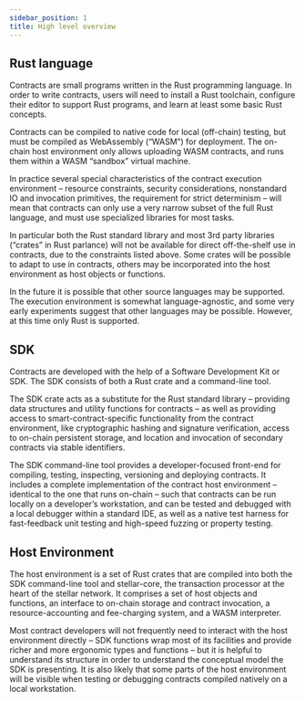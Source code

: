 ```yaml
---
sidebar_position: 1
title: High level overview
---
```


## Rust language
Contracts are small programs written in the Rust programming language. In order to write contracts, users will need to install a Rust toolchain, configure their editor to support Rust programs, and learn at least some basic Rust concepts.

Contracts can be compiled to native code for local (off-chain) testing, but must be compiled as WebAssembly (“WASM”) for deployment. The on-chain host environment only allows uploading WASM contracts, and runs them within a WASM “sandbox” virtual machine.

In practice several special characteristics of the contract execution environment – resource constraints, security considerations, nonstandard IO and invocation primitives, the requirement for strict determinism – will mean that contracts can only use a very narrow subset of the full Rust language, and must use specialized libraries for most tasks.

In particular both the Rust standard library and most 3rd party libraries (“crates” in Rust parlance) will not be available for direct off-the-shelf use in contracts, due to the constraints listed above. Some crates will be possible to adapt to use in contracts, others may be incorporated into the host environment as host objects or functions.

In the future it is possible that other source languages may be supported. The execution environment is somewhat language-agnostic, and some very early experiments suggest that other languages may be possible. However, at this time only Rust is supported.
## SDK
Contracts are developed with the help of a Software Development Kit or SDK. The SDK consists of both a Rust crate and a command-line tool.

The SDK crate acts as a substitute for the Rust standard library – providing data structures and utility functions for contracts – as well as providing access to smart-contract-specific functionality from the contract environment, like cryptographic hashing and signature verification, access to on-chain persistent storage, and location and invocation of secondary contracts via stable identifiers.

The SDK command-line tool provides a developer-focused front-end for compiling, testing, inspecting, versioning and deploying contracts. It includes a complete implementation of the contract host environment – identical to the one that runs on-chain – such that contracts can be run locally on a developer’s workstation, and can be tested and debugged with a local debugger within a standard IDE, as well as a native test harness for fast-feedback unit testing and high-speed fuzzing or property testing.
## Host Environment
The host environment is a set of Rust crates that are compiled into both the SDK command-line tool and stellar-core, the transaction processor at the heart of the stellar network. It comprises a set of host objects and functions, an interface to on-chain storage and contract invocation, a resource-accounting and fee-charging system, and a WASM interpreter.

Most contract developers will not frequently need to interact with the host environment directly – SDK functions wrap most of its facilities and provide richer and more ergonomic types and functions – but it is helpful to understand its structure in order to understand the conceptual model the SDK is presenting. It is also likely that some parts of the host environment will be visible when testing or debugging contracts compiled natively on a local workstation.
